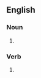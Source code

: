 ==English==

===Noun===
{{head|en|noun form}}

# {{plural of|downgrade|lang=en}}

===Verb===
{{head|en|verb form}}

# {{en-third-person singular of|downgrade}}